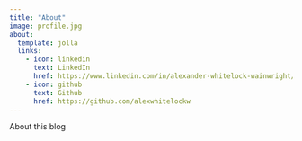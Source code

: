 ```yaml
---
title: "About"
image: profile.jpg
about:
  template: jolla
  links:
    - icon: linkedin
      text: LinkedIn
      href: https://www.linkedin.com/in/alexander-whitelock-wainwright/
    - icon: github
      text: Github
      href: https://github.com/alexwhitelockw
---
```


About this blog
